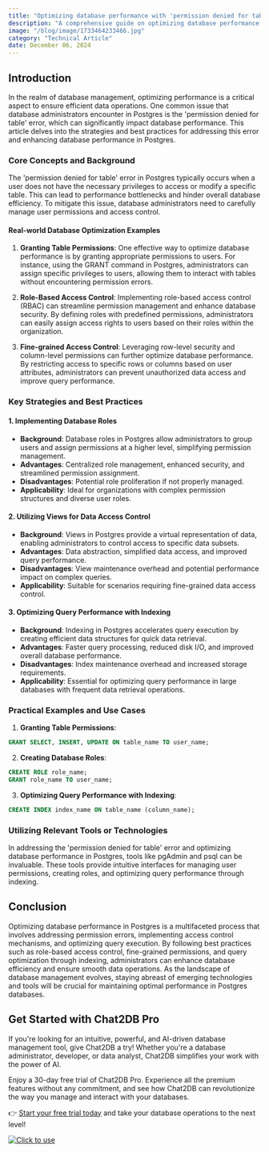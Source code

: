 ```yaml
---
title: "Optimizing database performance with 'permission denied for table in Postgres' in Postgres"
description: "A comprehensive guide on optimizing database performance in Postgres by addressing 'permission denied for table' error."
image: "/blog/image/1733464233466.jpg"
category: "Technical Article"
date: December 06, 2024
---
```


## Introduction

In the realm of database management, optimizing performance is a critical aspect to ensure efficient data operations. One common issue that database administrators encounter in Postgres is the 'permission denied for table' error, which can significantly impact database performance. This article delves into the strategies and best practices for addressing this error and enhancing database performance in Postgres.

### Core Concepts and Background

The 'permission denied for table' error in Postgres typically occurs when a user does not have the necessary privileges to access or modify a specific table. This can lead to performance bottlenecks and hinder overall database efficiency. To mitigate this issue, database administrators need to carefully manage user permissions and access control.

#### Real-world Database Optimization Examples

1. **Granting Table Permissions**: One effective way to optimize database performance is by granting appropriate permissions to users. For instance, using the GRANT command in Postgres, administrators can assign specific privileges to users, allowing them to interact with tables without encountering permission errors.

2. **Role-Based Access Control**: Implementing role-based access control (RBAC) can streamline permission management and enhance database security. By defining roles with predefined permissions, administrators can easily assign access rights to users based on their roles within the organization.

3. **Fine-grained Access Control**: Leveraging row-level security and column-level permissions can further optimize database performance. By restricting access to specific rows or columns based on user attributes, administrators can prevent unauthorized data access and improve query performance.

### Key Strategies and Best Practices

#### 1. Implementing Database Roles

- **Background**: Database roles in Postgres allow administrators to group users and assign permissions at a higher level, simplifying permission management.
- **Advantages**: Centralized role management, enhanced security, and streamlined permission assignment.
- **Disadvantages**: Potential role proliferation if not properly managed.
- **Applicability**: Ideal for organizations with complex permission structures and diverse user roles.

#### 2. Utilizing Views for Data Access Control

- **Background**: Views in Postgres provide a virtual representation of data, enabling administrators to control access to specific data subsets.
- **Advantages**: Data abstraction, simplified data access, and improved query performance.
- **Disadvantages**: View maintenance overhead and potential performance impact on complex queries.
- **Applicability**: Suitable for scenarios requiring fine-grained data access control.

#### 3. Optimizing Query Performance with Indexing

- **Background**: Indexing in Postgres accelerates query execution by creating efficient data structures for quick data retrieval.
- **Advantages**: Faster query processing, reduced disk I/O, and improved overall database performance.
- **Disadvantages**: Index maintenance overhead and increased storage requirements.
- **Applicability**: Essential for optimizing query performance in large databases with frequent data retrieval operations.

### Practical Examples and Use Cases

1. **Granting Table Permissions**:

```sql
GRANT SELECT, INSERT, UPDATE ON table_name TO user_name;
```

2. **Creating Database Roles**:

```sql
CREATE ROLE role_name;
GRANT role_name TO user_name;
```

3. **Optimizing Query Performance with Indexing**:

```sql
CREATE INDEX index_name ON table_name (column_name);
```

### Utilizing Relevant Tools or Technologies

In addressing the 'permission denied for table' error and optimizing database performance in Postgres, tools like pgAdmin and psql can be invaluable. These tools provide intuitive interfaces for managing user permissions, creating roles, and optimizing query performance through indexing.

## Conclusion

Optimizing database performance in Postgres is a multifaceted process that involves addressing permission errors, implementing access control mechanisms, and optimizing query execution. By following best practices such as role-based access control, fine-grained permissions, and query optimization through indexing, administrators can enhance database efficiency and ensure smooth data operations. As the landscape of database management evolves, staying abreast of emerging technologies and tools will be crucial for maintaining optimal performance in Postgres databases.

## Get Started with Chat2DB Pro

If you're looking for an intuitive, powerful, and AI-driven database management tool, give Chat2DB a try! Whether you're a database administrator, developer, or data analyst, Chat2DB simplifies your work with the power of AI.

Enjoy a 30-day free trial of Chat2DB Pro. Experience all the premium features without any commitment, and see how Chat2DB can revolutionize the way you manage and interact with your databases.

👉 [Start your free trial today](https://chat2db.ai/pricing) and take your database operations to the next level!


[![Click to use](/image/blog/bg/chat2db.jpg)](https://chat2db.ai/)
